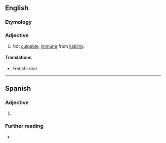 ==English==

===Etymology===
{{prefix|en|in|culpable}}

===Adjective===
{{en-adj}}

# Not [[culpable]]; [[immune]] from [[liability]].

====Translations====
{{trans-top|not culpable}}
* French: non {{t+|fr|coupable}}
{{trans-mid}}
{{trans-bottom}}

----

==Spanish==

===Adjective===
{{es-adj}}

# {{l|en|inculpable}}

===Further reading===
* {{R:DRAE}}